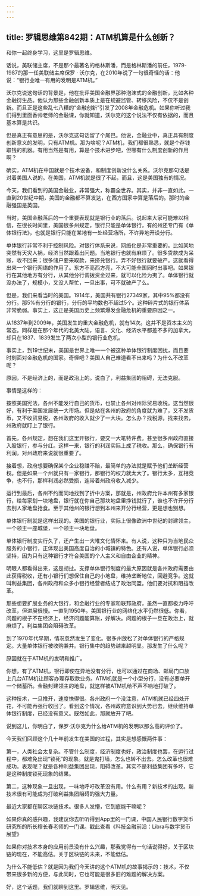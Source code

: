 ```yaml
---
---
---
```

title: 罗辑思维第842期：ATM机算是什么创新？
---

和你一起终身学习，这里是罗辑思维。

话说，美联储主席，不是那个最著名的格林斯潘，而是格林斯潘的前任，1979-1987的那一任美联储主席保罗 · 沃尔克，在2010年说了一句很奇怪的话：他说：“银行业唯一有用的发明是ATM机。”

沃尔克说这句话的背景是，他在批评美国金融界那种泡沫式的金融创新，比如各种金融衍生品。他认为那些金融创新本质上是在规避监管、转移风险，不仅不是创新。而且正是这些乱七八糟的“金融创新”引发了2008年金融危机。如果你听过我们得到里面香帅老师的金融课，你就知道，沃尔克的这个说法不仅有依据的，而且基本算是共识。

但是真正有意思的是，沃尔克这句话留了个尾巴。他说，金融业中，真正具有制度创新意义的发明，只有ATM机。那为啥呢？ATM机，我们都很熟悉，就是个存钱取钱的机器。有用当然是有用，算是个技术进步吧，但哪有什么制度创新的作用啊？

确实，ATM机在中国就是个技术设备，和制度创新没什么关系。沃尔克那句话是对着美国人说的。在美国，ATM机就是很了不起，而且，这是美国独有的情况。

今天，我们看到的美国金融业，非常强大，称霸全世界。其实，并非一直如此。一直到20世纪中期，美国的金融都不算发达，在西方国家中算是落后的。那时的金融强国是英国。

当时，美国金融落后的一个重要表现就是银行业的落后。说起来大家可能难以相信，在很长时间里，美国很多州规定，银行只能是单体银行，有的州还专门有《单体银行法》，也就是银行只能在某地有一处经营场所，不许异地开设分行。

单体银行非常不利于控制风险。对银行体系来说，网络化是非常重要的。比如某地突然有天灾人祸，经济当然跟着出问题。当地银行也就有麻烦了。很多贷款成为呆账，收不回来；很多储户要来取款，来挤兑银行。弄不好银行就要破产。这就看得出来一个银行网络的作用了。东方不亮西方亮，不大可能全国同时出事吧。如果银行在其他地方有分行，从其他分行调拨资金过来，就可以化险为夷了。单体银行就没办法了，规模小，又没人帮忙，一旦出事，可不就破产了么。

但是，我们来看当时的美国。1914年，美国共有银行27349家，其中95%都没有分行。那5%有分行的银行，分行的平均数也不超过5个。这种碎片式的银行体系非常脆弱。事实上，这正是美国历史上频繁爆发金融危机的重要原因之一。

从1837年到2009年，美国发生的重大金融危机，就有14次。这并不是资本主义的常态。同样是在那个年代的北美大陆，语言、文化、经济水平都差不多的加拿大，却只在1837、1839发生了两次小型的银行业危机。

事实上，到19世纪末，美国是世界上唯一一个被这种单体银行制度困扰，而且要时刻面对金融危机的国家。奇怪吧？美国人自己难道看不出来吗？为什么不改革呢？

原因，不是经济上的，而是政治上的。说白了，利益集团的阻碍，无法克服。

事情是这样的：

按照美国宪法，各州不能发行自己的货币，也禁止各州对州际贸易收税。这当然很好，有利于美国发展统一大市场。但是站在各州的政府的角度就为难了，又不发货币，又不收贸易税，各州政府的收入就少了一大块。怎么办？找税源，找来找去，州政府就盯上了银行。

首先，各州规定，想在我们这里开银行，要交一大笔特许费。甚至很多州政府直接入股银行，参与分红。这样一来，银行的利润实际上成了税收。那么，确保银行有利润，对州政府来说就很重要了。

接着想，政府想要确保某个企业稳赚不赔，最简单的办法就是赋予他们垄断经营权。但是如果一个州就只有一家银行，那银行的权力就太大了。银行太多，互相竞争，也不行，那样利润必然受损，连带着州政府收入减少。

运行到最后，各州不约而同地找到了折中方案，那就是，州政府允许本州有多家银行，给每家划一块地盘，银行就在你自己那块地盘里挣钱就行了，谁也不许开分行去别人家地盘抢食。至于其他州的银行想到本州来开分行经营，更是想也别想。

单体银行制就是这样出现的。美国的银行业，实际上很像欧洲中世纪的封建领主，一个领主一座城堡，一个领主一块地盘。

单体银行制度实行久了，还产生出一大堆文化情怀来。有人说，这种只为当地民众服务的小银行，正体现出美国高度自治的小城镇的特色。还有人说，单体银行必须坚持，因为只有这种银行才符合美国的个人主义和自由企业的精神。

明眼人都看得出来，这是胡扯。支撑单体银行制度的最大原因就是各州政府需要由此获得税收，还有小银行们想保住自己的小地盘，维持垄断地位，回避竞争。这就叫利益集团，各州政府和众多小银行经营者结成了政治同盟。他们要对抗和阻挡改革。

那些想要扩展业务的大银行，和金融行业的专家和联邦政府，虽然一直都极力呼吁改革，但进展很慢。一直到1950年。美国银行业的网络化水平仍然很低。你看，问题的根子不在经济上，经济问题能算账，好解决。问题的根子一旦在政治上，就麻烦了。利益集团会阻碍改革。

到了1970年代早期，情况忽然发生了变化。很多州放松了对单体银行的严格规定。大量单体银行被收购兼并。银行集中的趋势越来越明显。那发生了什么呢？

原因就在于ATM机的发明和推广。

你想，有了ATM机，银行即使在异地没有分行，也可以通过在商场、邮局门口放上几台ATM机让顾客办理存取款业务。ATM机就是一个小型分行，没有必要单开一个储蓄所。金融封建领主的地盘，就这样被ATM机给不声不响地打破了。

这种技术，一旦推开，速度快得很。各州政府一个没注意，ATM机就已经四处开花，不可能再强行收回了。看到这个情况，各州政府意识到大势已去，继续维持单体银行制度，已经没有意义。既然如此，那就放开了吧。

说到这儿，你明白了，保罗·沃尔克为什么给ATM机的发明以那么高的评价了。

今天我们回顾这个几十年前发生在美国的过程，其实是想感慨两件事：

第一，人类社会太复杂。不管什么制度，经济制度也好，政治制度也罢，在运行过程中，都难免出现“锁死”的现象。就是鬼打墙，怎么也转不出去。怎么改革也很难成功。表现呢？就是各种利益集团出现，阻碍改革。其实不是利益集团有多坏，它是这种制度锁死现象的结果。

第二，这种现象一旦出现，一味地呼吁改革没有用。什么有用？新技术的出现。新技术很有可能成为打破利益集团阻碍的强大力量。

最近大家都在聊区块链技术。很多人发懵，它到底能干嘛呢？

如果你真的感兴趣，我建议你去听听得到App里的一门课，中国人民银行数字货币研究所的所长穆长春老师的一门课。戳此查看《科技金融前沿：Libra与数字货币展望》

如果你对技术本身的应用前景没有什么兴趣，那我觉得有一句话说得好，关于区块链的现在，不能高估。关于区块链的未来，不能低估。

为什么不能低估？就是因为我们今天讲的这个ATM机的故事揭示的：技术，不仅带来很多新的方便，与此同时，它也可能是很多旧的难题的解决方案。

好，这个话题，我们就聊到这里。罗辑思维，明天见。